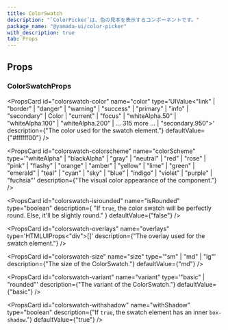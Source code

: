 ```yaml
---
title: ColorSwatch
description: "`ColorPicker`は、色の見本を表示するコンポーネントです。"
package_name: "@yamada-ui/color-picker"
with_description: true
tab: Props
---
```


## Props

### ColorSwatchProps

<PropsCard
  id="colorswatch-color"
  name="color"
  type='UIValue<"link" | "border" | "danger" | "warning" | "success" | "primary" | "info" | "secondary" | Color | "current" | "focus" | "whiteAlpha.50" | "whiteAlpha.100" | "whiteAlpha.200" | ... 315 more ... | "secondary.950">'
  description={"The color used for the swatch element."}
  defaultValue={"#ffffff00"}
/>

<PropsCard
  id="colorswatch-colorscheme"
  name="colorScheme"
  type='"whiteAlpha" | "blackAlpha" | "gray" | "neutral" | "red" | "rose" | "pink" | "flashy" | "orange" | "amber" | "yellow" | "lime" | "green" | "emerald" | "teal" | "cyan" | "sky" | "blue" | "indigo" | "violet" | "purple" | "fuchsia"'
  description={"The visual color appearance of the component."}
/>

<PropsCard
  id="colorswatch-isrounded"
  name="isRounded"
  type="boolean"
  description={
    "If `true`, the color swatch will be perfectly round. Else, it'll be slightly round."
  }
  defaultValue={"false"}
/>

<PropsCard
  id="colorswatch-overlays"
  name="overlays"
  type='HTMLUIProps<"div">[]'
  description={"The overlay used for the swatch element."}
/>

<PropsCard
  id="colorswatch-size"
  name="size"
  type='"sm" | "md" | "lg"'
  description={"The size of the ColorSwatch."}
  defaultValue={"md"}
/>

<PropsCard
  id="colorswatch-variant"
  name="variant"
  type='"basic" | "rounded"'
  description={"The variant of the ColorSwatch."}
  defaultValue={"basic"}
/>

<PropsCard
  id="colorswatch-withshadow"
  name="withShadow"
  type="boolean"
  description={"If `true`, the swatch element has an inner `box-shadow`."}
  defaultValue={"true"}
/>
